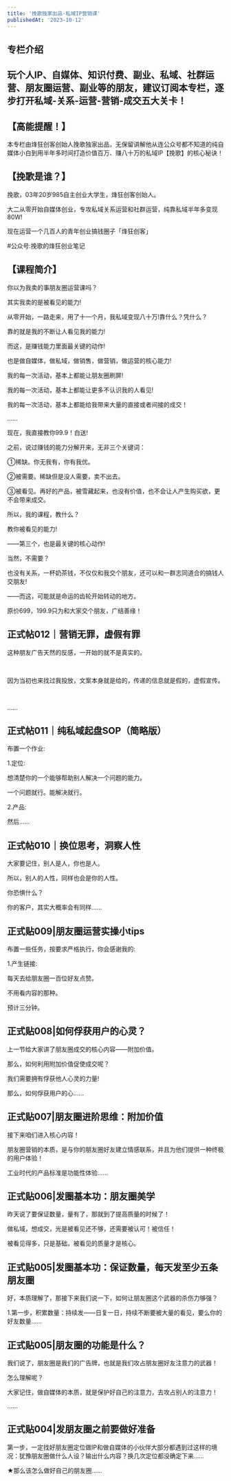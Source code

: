 ```yaml
---
title: '挽歌独家出品·私域IP营销课'
publishedAt: '2023-10-12'
---
```


## 专栏介绍

**玩个人IP、自媒体、知识付费、副业、私域、社群运营、朋友圈运营、副业等的朋友，建议订阅本专栏，逐步打开私域-关系-运营-营销-成交五大关卡！**
--------------------------------------------------------------------------

**【高能提醒！】**
-----------

本专栏由烽狂创客创始人挽歌独家出品，无保留讲解他从连公众号都不知道的纯自媒体小白到用半年多时间打造价值百万、赚八十万的私域IP【挽歌】的核心秘诀！

【挽歌是谁？】
-------

挽歌，03年20岁985自主创业大学生，烽狂创客创始人。

大二从零开始自媒体创业，专攻私域关系运营和社群运营，纯靠私域半年多变现80W!

现在运营一个几百人的青年创业搞钱圈子「烽狂创客」

#公众号:挽歌的烽狂创业笔记

【课程简介】
------

你以为我卖的事朋友圈运营课吗？

其实我卖的是被看见的能力!

从零开始，一路走来，用了十一个月，我私域变现八十万!靠什么？凭什么？

靠的就是我的不断让人看见我的能力!

而这，是赚钱能力里面最关键的动作!

也是做自媒体，做私域，做销售，做营销，做运营的核心能力!

我的每一次活动，基本上都能让朋友圈刷屏!

我的每一次活动，基本上都能让更多不认识我的人看见!

我的每一次活动，基本上都能给我带来大量的直接或者间接的成交！

……

现在，我直接教你99.9！白送!

之前，说过赚钱的能力分解开来，无非三个关键词：

①稀缺。你无我有，你有我优。

②被需要。稀缺但是没人需要，卖不出去。

③被看见。再好的产品，被雪藏起来，也没有价值，也不会让人产生购买欲，更不会带来成交。

所以，我的课程，教什么？

教你被看见的能力!

——第三个，也是最关键的核心动作!

当然，不需要？

也没有关系，一杯奶茶钱，不仅仅和我交个朋友，还可以和一群志同道合的搞钱人交朋友!

——而这，可能就是命运的齿轮开始转动的地方。

原价699，199.9只为和大家交个朋友，广结善缘！



## 正式帖012｜营销无罪，虚假有罪
这种朋友广告天然的反感，一开始的就不是真实的。

​

​因为当初也来找过我投放，文案本身就是给的，传递的信息就是假的，虚假宣传。

​

......

## 正式帖011｜纯私域起盘SOP（简略版）
布置一个作业:

1.定位:

想清楚你的一个能够帮助别人解决一个问题的能力。

一个问题就行。能解决就行。

2.产品:

然后......

## 正式帖010｜换位思考，洞察人性
大家要记住，别人是人，你也是人。

所以，别人的人性，同样也会是你的人性。

你恐惧什么？

你的客户，其实大概率会有同样......

## 正式贴009|朋友圈运营实操小tips
布置一些任务，按要求严格执行，你会感谢我的:

1.产生链接:

每天去给朋友圈一百位好友点赞。

不用看内容的那种。

预计三分钟。

## 正式贴008|如何俘获用户的心灵？
上一节给大家讲了朋友圈成交的核心内容——附加价值。

那么，如何利用附加价值促使成交呢？

我们需要拥有俘获他人心灵的力量!

那么，如何俘获用户的心......

## 正式贴007|朋友圈进阶思维：附加价值
接下来咱们进入核心内容！

朋友圈营销的本质，是与你的朋友圈好友建立情感联系，并且为他们提供一种终极的用户体验！

工业时代的产品标准是功能性体验......

## 正式贴006|发圈基本功：朋友圈美学
昨天说了要保证数量，量有了，那就到了提高质量的时候了！

做私域，想成交，光是被看见还不够，还需要被认可！被信任！

被看见得多，只是基础，被看见的质量才是核心。

## 正式贴005|发圈基本功：保证数量，每天发至少五条朋友圈
好，本质理解了，那接下来我们说一下，如何让朋友圈这个武器的杀伤力够强？

1.第一步，积累数量：持续发——日复一日，持续不断要被大量的看见，要么你的好友数量......

## 正式贴005|朋友圈的功能是什么？
我们说了，朋友圈是我们的广告牌，也就是我们攻占朋友圈好友注意力的武器！

怎么理解呢？

大家记住，做自媒体的本质，就是保护好自己的注意力，去攻占别人的注意力！

......

## 正式贴004|发朋友圈之前要做好准备
第一步，一定找好朋友圈定位做IP和做自媒体的小伙伴大部分都遇到过这样的境况：犹豫朋友圈做什么人设？输出什么内容？换几次定位都没确定下来……

★那么该怎么做好自己的朋友圈......

